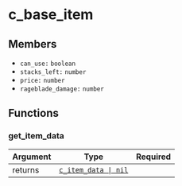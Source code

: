 # c_base_item

## Members

- `can_use:` `boolean`
- `stacks_left:` `number`
- `price:` `number`
- `rageblade_damage:` `number`

## Functions

### get_item_data

| Argument |                         Type                          | Required |
| :------- | :---------------------------------------------------: | -------: |
| returns  | [`c_item_data \| nil`](/classes/c_object/c_item_data) |          |
